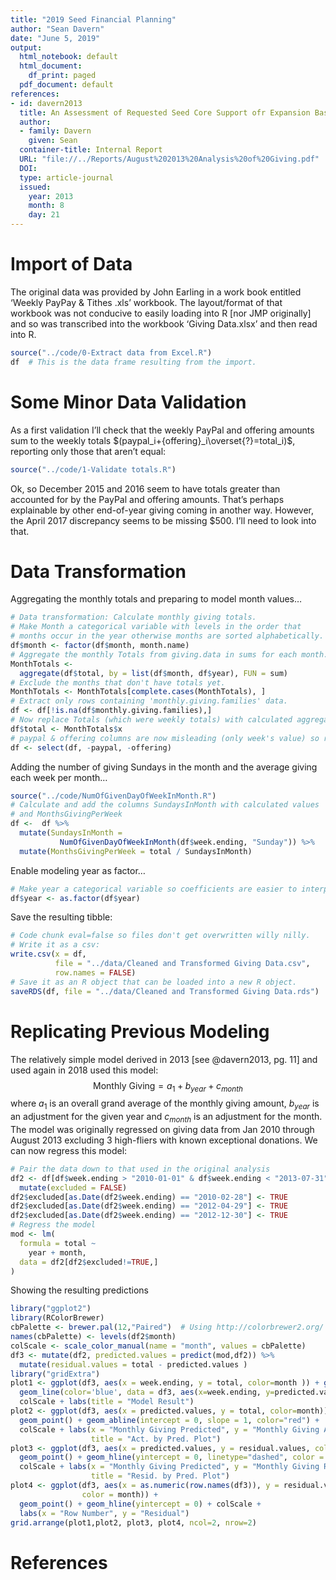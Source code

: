 ```yaml
---
title: "2019 Seed Financial Planning"
author: "Sean Davern"
date: "June 5, 2019"
output:
  html_notebook: default
  html_document:
    df_print: paged
  pdf_document: default
references:
- id: davern2013
  title: An Assessment of Requested Seed Core Support ofr Expansion Based on Analysis of Giving
  author:
  - family: Davern
    given: Sean
  container-title: Internal Report
  URL: "file://../Reports/August%202013%20Analysis%20of%20Giving.pdf"
  DOI: 
  type: article-journal
  issued:
    year: 2013
    month: 8
    day: 21
---
```


# Import of Data
The original data was provided by John Earling in a work book entitled 'Weekly PayPay & Tithes .xls' workbook.  The layout/format of that workbook was not conducive to easily loading into R [nor JMP originally] and so was transcribed into the workbook 'Giving Data.xlsx' and then read into R.

```r
source("../code/0-Extract data from Excel.R")
df  # This is the data frame resulting from the import.
```
# Some Minor Data Validation
As a first validation I'll check that the weekly PayPal and offering amounts sum to the weekly totals $(paypal_i+{offering}_i\overset{?}=total_i)$, reporting only those that aren't equal:
```r
source("../code/1-Validate totals.R")
```
Ok, so December 2015 and 2016 seem to have totals greater than accounted for by the PayPal and offering amounts.  That's perhaps explainable by other end-of-year giving coming in another way.  However, the April 2017 discrepancy seems to be missing $500.  I'll need to look into that.

# Data Transformation

Aggregating the monthly totals and preparing to model month values...
```r
# Data transformation: Calculate monthly giving totals.
# Make Month a categorical variable with levels in the order that
# months occur in the year otherwise months are sorted alphabetically.
df$month <- factor(df$month, month.name)
# Aggregate the monthly Totals from giving.data in sums for each month.
MonthTotals <- 
  aggregate(df$total, by = list(df$month, df$year), FUN = sum)
# Exclude the months that don't have totals yet.
MonthTotals <- MonthTotals[complete.cases(MonthTotals), ]
# Extract only rows containing 'monthly.giving.families' data.
df <- df[!is.na(df$monthly.giving.families),]
# Now replace Totals (which were weekly totals) with calculated aggregates
df$total <- MonthTotals$x
# paypal & offering columns are now misleading (only week's value) so remove them.
df <- select(df, -paypal, -offering) 
```
Adding the number of giving Sundays in the month and the average giving each week per month...
```r
source("../code/NumOfGivenDayOfWeekInMonth.R")
# Calculate and add the columns SundaysInMonth with calculated values
# and MonthsGivingPerWeek
df <-  df %>%
  mutate(SundaysInMonth =
           NumOfGivenDayOfWeekInMonth(df$week.ending, "Sunday")) %>%
  mutate(MonthsGivingPerWeek = total / SundaysInMonth)
```
Enable modeling year as factor...
```r
# Make year a categorical variable so coefficients are easier to interpret.
df$year <- as.factor(df$year)
```
Save the resulting tibble:
```r
# Code chunk eval=false so files don't get overwritten willy nilly.
# Write it as a csv:
write.csv(x = df,
          file = "../data/Cleaned and Transformed Giving Data.csv",
          row.names = FALSE)
# Save it as an R object that can be loaded into a new R object.
saveRDS(df, file = "../data/Cleaned and Transformed Giving Data.rds")
```

# Replicating Previous Modeling
The relatively simple model derived in 2013 [see @davern2013, pg. 11] and used again in 2018 used this model:
$$\text{Monthly Giving} = a_1+b_{year}+c_{month}$$
where $a_1$ is an overall grand average of the monthly giving amount, $b_{year}$ is an adjustment for the given year and $c_{month}$ is an adjustment for the month. The model was originally regressed on giving data from Jan 2010 through August 2013 excluding 3 high-fliers with known exceptional donations.
We can now regress this model:
```r
# Pair the data down to that used in the original analysis
df2 <- df[df$week.ending > "2010-01-01" & df$week.ending < "2013-07-31",] %>%
  mutate(excluded = FALSE)
df2$excluded[as.Date(df2$week.ending) == "2010-02-28"] <- TRUE
df2$excluded[as.Date(df2$week.ending) == "2012-04-29"] <- TRUE
df2$excluded[as.Date(df2$week.ending) == "2012-12-30"] <- TRUE
# Regress the model
mod <- lm(
  formula = total ~
    year + month,
  data = df2[df2$excluded!=TRUE,]
)
```

Showing the resulting predictions

```r
library("ggplot2")
library(RColorBrewer)
cbPalette <- brewer.pal(12,"Paired")  # Using http://colorbrewer2.org/
names(cbPalette) <- levels(df2$month)
colScale <- scale_color_manual(name = "month", values = cbPalette)
df3 <- mutate(df2, predicted.values = predict(mod,df2)) %>%
  mutate(residual.values = total - predicted.values )
library("gridExtra")
plot1 <- ggplot(df3, aes(x = week.ending, y = total, color=month )) + geom_point() +
  geom_line(color='blue', data = df3, aes(x=week.ending, y=predicted.values)) +
  colScale + labs(title = "Model Result")
plot2 <- ggplot(df3, aes(x = predicted.values, y = total, color=month)) + 
  geom_point() + geom_abline(intercept = 0, slope = 1, color="red") +
  colScale + labs(x = "Monthly Giving Predicted", y = "Monthly Giving Actual",
                  title = "Act. by Pred. Plot")
plot3 <- ggplot(df3, aes(x = predicted.values, y = residual.values, color = month)) +
  geom_point() + geom_hline(yintercept = 0, linetype="dashed", color = "blue") +
  colScale + labs(x = "Monthly Giving Predicted", y = "Monthly Giving Residual",
                  title = "Resid. by Pred. Plot")
plot4 <- ggplot(df3, aes(x = as.numeric(row.names(df3)), y = residual.values, 
                color = month)) + 
  geom_point() + geom_hline(yintercept = 0) + colScale +
  labs(x = "Row Number", y = "Residual")
grid.arrange(plot1,plot2, plot3, plot4, ncol=2, nrow=2)
```



# References